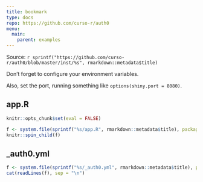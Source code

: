 ---
title: bookmark
type: docs
repo: https://github.com/curso-r/auth0
menu:
  main:
    parent: examples
---

<div class="source-ref">
<span class="caption">Source: </span>`r sprintf("https://github.com/curso-r/auth0/blob/master/inst/%s", rmarkdown::metadata$title)`
</div>

Don't forget to configure your environment variables. 

Also, set the port, running something like `options(shiny.port = 8080)`.

## app.R

```{r, echo = FALSE}
knitr::opts_chunk$set(eval = FALSE)

f <- system.file(sprintf("%s/app.R", rmarkdown::metadata$title), package = "auth0")
knitr::spin_child(f)
```

## _auth0.yml

```{r, echo = FALSE, eval=TRUE, comment=NA}
f <- system.file(sprintf("%s/_auth0.yml", rmarkdown::metadata$title), package = "auth0")
cat(readLines(f), sep = "\n")
```

